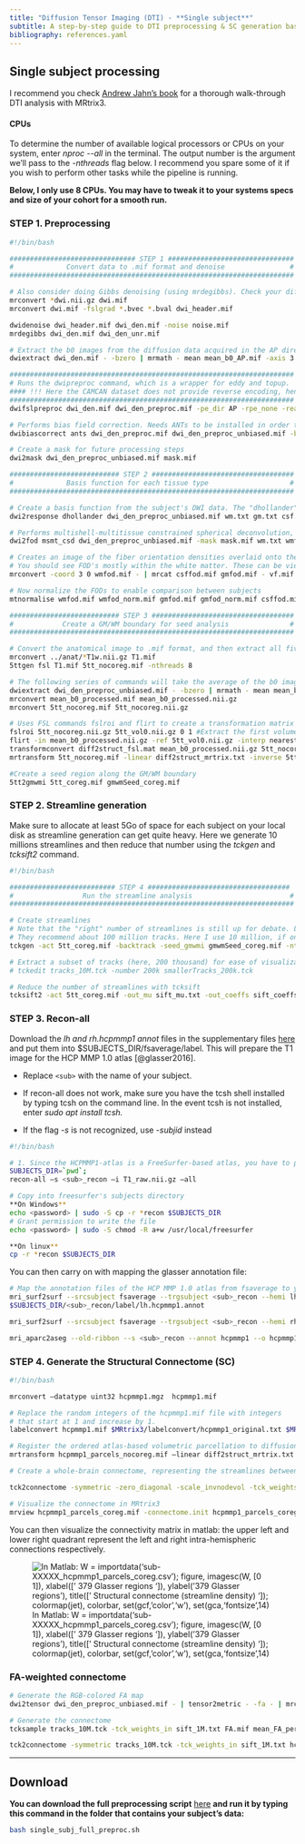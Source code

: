 ```yaml
---
title: "Diffusion Tensor Imaging (DTI) - **Single subject**"
subtitle: A step-by-step guide to DTI preprocessing & SC generation based on MRtrix3
bibliography: references.yaml
---
```


## Single subject processing

I recommend you check [Andrew Jahn's book](https://andysbrainbook.readthedocs.io/en/latest/MRtrix/MRtrix_Introduction.html) for a thorough walk-through DTI analysis with MRtrix3.

#### CPUs

To determine the number of available logical processors or CPUs on your system, enter *nproc \--all* in the terminal. The output number is the argument we'll pass to the *-nthreads* flag below. I recommend you spare some of it if you wish to perform other tasks while the pipeline is running.

**Below, I only use 8 CPUs. You may have to tweak it to your systems specs and size of your cohort for a smooth run.**

### STEP 1. Preprocessing

``` bash
#!/bin/bash

############################### STEP 1 ###############################
#             Convert data to .mif format and denoise                #
######################################################################

# Also consider doing Gibbs denoising (using mrdegibbs). Check your diffusion data for ringing artifacts before deciding whether to use it
mrconvert *dwi.nii.gz dwi.mif 
mrconvert dwi.mif -fslgrad *.bvec *.bval dwi_header.mif 

dwidenoise dwi_header.mif dwi_den.mif -noise noise.mif 
mrdegibbs dwi_den.mif dwi_den_unr.mif 

# Extract the b0 images from the diffusion data acquired in the AP direction
dwiextract dwi_den.mif - -bzero | mrmath - mean mean_b0_AP.mif -axis 3 

######################################################################
# Runs the dwipreproc command, which is a wrapper for eddy and topup.
#### !!! Here the CAMCAN dataset does not provide reverse encoding, hence -rpe_none !!!
######################################################################
dwifslpreproc dwi_den.mif dwi_den_preproc.mif -pe_dir AP -rpe_none -readout_time 0.0342002 -eddy_options " --slm=linear --data_is_shelled"  -nthreads 8

# Performs bias field correction. Needs ANTs to be installed in order to use the "ants" option (use "fsl" otherwise)
dwibiascorrect ants dwi_den_preproc.mif dwi_den_preproc_unbiased.mif -bias bias.mif 

# Create a mask for future processing steps
dwi2mask dwi_den_preproc_unbiased.mif mask.mif 

########################### STEP 2 ###################################
#             Basis function for each tissue type                    #
######################################################################

# Create a basis function from the subject's DWI data. The "dhollander" function is best used for multi-shell acquisitions; it will estimate different basis functions for each tissue type. For single-shell acquisition, use the "tournier" function instead
dwi2response dhollander dwi_den_preproc_unbiased.mif wm.txt gm.txt csf.txt -voxels voxels.mif 

# Performs multishell-multitissue constrained spherical deconvolution, using the basis functions estimated above
dwi2fod msmt_csd dwi_den_preproc_unbiased.mif -mask mask.mif wm.txt wmfod.mif gm.txt gmfod.mif csf.txt csffod.mif 

# Creates an image of the fiber orientation densities overlaid onto the estimated tissues (Blue=WM; Green=GM; Red=CSF)
# You should see FOD's mostly within the white matter. These can be viewed later with the command "mrview vf.mif -odf.load_sh wmfod.mif"
mrconvert -coord 3 0 wmfod.mif - | mrcat csffod.mif gmfod.mif - vf.mif 

# Now normalize the FODs to enable comparison between subjects
mtnormalise wmfod.mif wmfod_norm.mif gmfod.mif gmfod_norm.mif csffod.mif csffod_norm.mif -mask mask.mif 

########################### STEP 3 ###################################
#            Create a GM/WM boundary for seed analysis               #
######################################################################

# Convert the anatomical image to .mif format, and then extract all five tissue catagories (1=GM; 2=Subcortical GM; 3=WM; 4=CSF; 5=Pathological tissue)
mrconvert ../anat/*T1w.nii.gz T1.mif 
5ttgen fsl T1.mif 5tt_nocoreg.mif -nthreads 8 

# The following series of commands will take the average of the b0 images (which have the best contrast), convert them and the 5tt image to NIFTI format, and use it for coregistration.
dwiextract dwi_den_preproc_unbiased.mif - -bzero | mrmath - mean mean_b0_processed.mif -axis 3 
mrconvert mean_b0_processed.mif mean_b0_processed.nii.gz 
mrconvert 5tt_nocoreg.mif 5tt_nocoreg.nii.gz 

# Uses FSL commands fslroi and flirt to create a transformation matrix for regisitration between the tissue map and the b0 images
fslroi 5tt_nocoreg.nii.gz 5tt_vol0.nii.gz 0 1 #Extract the first volume of the 5tt dataset (since flirt can only use 3D images, not 4D images)
flirt -in mean_b0_processed.nii.gz -ref 5tt_vol0.nii.gz -interp nearestneighbour -dof 6 -omat diff2struct_fsl.mat
transformconvert diff2struct_fsl.mat mean_b0_processed.nii.gz 5tt_nocoreg.nii.gz flirt_import diff2struct_mrtrix.txt 
mrtransform 5tt_nocoreg.mif -linear diff2struct_mrtrix.txt -inverse 5tt_coreg.mif 

#Create a seed region along the GM/WM boundary
5tt2gmwmi 5tt_coreg.mif gmwmSeed_coreg.mif 
```

### STEP 2. Streamline generation

Make sure to allocate at least 5Go of space for each subject on your local disk as streamline generation can get quite heavy. Here we generate 10 millions streamlines and then reduce that number using the *tckgen* and *tcksift2* command.

``` bash
#!/bin/bash

########################## STEP 4 ###################################
#                 Run the streamline analysis                        #
######################################################################

# Create streamlines
# Note that the "right" number of streamlines is still up for debate. Last I read from the MRtrix documentation,
# They recommend about 100 million tracks. Here I use 10 million, if only to save time. Read their papers and then make a decision
tckgen -act 5tt_coreg.mif -backtrack -seed_gmwmi gmwmSeed_coreg.mif -nthreads 8 -maxlength 250 -cutoff 0.06 -select 10000k wmfod_norm.mif tracks_10M.tck 

# Extract a subset of tracks (here, 200 thousand) for ease of visualization
# tckedit tracks_10M.tck -number 200k smallerTracks_200k.tck

# Reduce the number of streamlines with tcksift
tcksift2 -act 5tt_coreg.mif -out_mu sift_mu.txt -out_coeffs sift_coeffs.txt -nthreads 8 tracks_10M.tck wmfod_norm.mif sift_1M.txt 
```

### STEP 3. Recon-all

Download the *lh and rh.hcpmmp1 annot* files in the supplementary files [here](https://osf.io/fkyht/#!) and put them into \$SUBJECTS_DIR/fsaverage/label. This will prepare the T1 image for the HCP MMP 1.0 atlas [@glasser2016].

-   Replace `<sub>` with the name of your subject.

-   If recon-all does not work, make sure you have the tcsh shell installed by typing tcsh on the command line. In the event tcsh is not installed, enter *sudo apt install tcsh.*

-   If the flag *-s* is not recognized, use -*subjid* instead

``` bash
#!/bin/bash

# 1. Since the HCPMMP1-atlas is a FreeSurfer-based atlas, you have to preprocess the T1 image in FreeSurfer. This will take several hours to complete.
SUBJECTS_DIR=`pwd`;
recon-all –s <sub>_recon –i T1_raw.nii.gz –all

# Copy into freesurfer's subjects directory
**On Windows**
echo <password> | sudo -S cp -r *recon $SUBJECTS_DIR
# Grant permission to write the file
echo <password> | sudo -S chmod -R a+w /usr/local/freesurfer

**On linux**
cp -r *recon $SUBJECTS_DIR
```

You can then carry on with mapping the glasser annotation file:

``` bash
# Map the annotation files of the HCP MMP 1.0 atlas from fsaverage to your subject for both hemispheres:
mri_surf2surf --srcsubject fsaverage --trgsubject <sub>_recon --hemi lh --sval-annot $SUBJECTS_DIR/fsaverage/label/lh.hcpmmp1.annot --tval
$SUBJECTS_DIR/<sub>_recon/label/lh.hcpmmp1.annot

mri_surf2surf --srcsubject fsaverage --trgsubject <sub>_recon --hemi rh --sval-annot $SUBJECTS_DIR/fsaverage/label/rh.hcpmmp1.annot --tval $SUBJECTS_DIR/<sub>_recon/label/rh.hcpmmp1.annot

mri_aparc2aseg --old-ribbon --s <sub>_recon --annot hcpmmp1 --o hcpmmp1.mgz --nthreads 12
```

### STEP 4. Generate the Structural Connectome (SC)

``` bash
#!/bin/bash

mrconvert –datatype uint32 hcpmmp1.mgz  hcpmmp1.mif

# Replace the random integers of the hcpmmp1.mif file with integers
# that start at 1 and increase by 1.
labelconvert hcpmmp1.mif $MRtrix3/labelconvert/hcpmmp1_original.txt $MRtrix3/labelconvert/hcpmmp1_ordered.txt hcpmmp1_parcels_nocoreg.mif

# Register the ordered atlas-based volumetric parcellation to diffusion space.
mrtransform hcpmmp1_parcels_nocoreg.mif –linear diff2struct_mrtrix.txt –inverse –datatype uint32 hcpmmp1_parcels_coreg.mif

# Create a whole-brain connectome, representing the streamlines between each parcellation pair in the atlas (in this case, 379x379). The "symmetric" option will make the lower diagonal the same as the upper diagonal, and the "scale_invnodevol" option will scale the connectome by the inverse of the size of the node

tck2connectome -symmetric -zero_diagonal -scale_invnodevol -tck_weights_in sift_1M.txt tracks_10M.tck hcpmmp1_parcels_coreg.mif <sub>_hcpmmp1_parcels_coreg.csv -out_assignment assignments_IN_hcpmmp1_parcels_coreg.csv

# Visualize the connectome in MRtrix3
mrview hcpmmp1_parcels_coreg.mif -connectome.init hcpmmp1_parcels_coreg.mif -connectome.load sub*.csv
```

You can then visualize the connectivity matrix in matlab: the upper left and lower right quadrant represent the left and right intra-hemispheric connections respectively.\

![In Matlab: W = importdata('sub-XXXXX_hcpmmp1_parcels_coreg.csv'); figure, imagesc(W, \[0 1\]), xlabel(\[' 379 Glasser regions '\]), ylabel('379 Glasser regions'), title(\[' Structural connectome (streamline density) '\]); colormap(jet), colorbar, set(gcf,'color','w'), set(gca,'fontsize',14)](/images/SC.png){fig-align="center"}

### FA-weighted connectome

``` bash
# Generate the RGB-colored FA map
dwi2tensor dwi_den_preproc_unbiased.mif - | tensor2metric - -fa - | mrcalc - -abs FA.mif

# Generate the connectome
tcksample tracks_10M.tck -tck_weights_in sift_1M.txt FA.mif mean_FA_per_streamline.csv -stat_tck mean

tck2connectome -symmetric tracks_10M.tck -tck_weights_in sift_1M.txt hcpmmp1_parcels_coreg.mif mean_FA_connectome.csv -scale_file mean_FA_per_streamline.csv -stat_edge mean
```

------------------------------------------------------------------------

## Download

**You can download the full preprocessing script** [here](https://github.com/ClementGuichet/clementguichet.github.io/blob/main/content/downloads/single_subj_full_preproc.sh) **and run it by typing this command in the folder that contains your subject's data:**

``` bash
bash single_subj_full_preproc.sh
```
